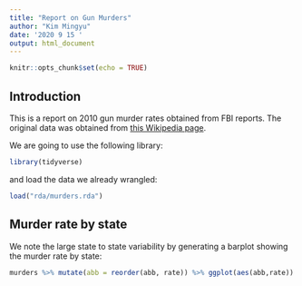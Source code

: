 ```yaml
---
title: "Report on Gun Murders"
author: "Kim Mingyu"
date: '2020 9 15 '
output: html_document
---
```


```r
knitr::opts_chunk$set(echo = TRUE)
```

## Introduction
 This is a report on 2010 gun murder rates obtained from FBI reports. The original data was obtained from [this Wikipedia page](https://en.wikipedia.org/wiki/Murder_in_the_United_States_by_state).
 
 We are going to use the following library:
 
```r
library(tidyverse)
```

and load the data we already wrangled:

```r
load("rda/murders.rda")
```

## Murder rate by state

We note the large state to state variability by generating a barplot showing the murder rate by state:

```r
murders %>% mutate(abb = reorder(abb, rate)) %>% ggplot(aes(abb,rate)) + geom_bar(width = 0.5, stat = "identity", color = "black") + coord_flip()

```
 

